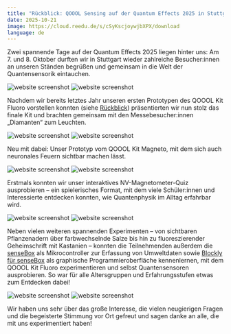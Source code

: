 ```yaml
---
title: "Rückblick: QOOOL Sensing auf der Quantum Effects 2025 in Stuttgart"
date: 2025-10-21
image: https://cloud.reedu.de/s/cSyKscjoywjbXPX/download
language: de
---
```


Zwei spannende Tage auf der Quantum Effects 2025 liegen hinter uns: Am 7. und 8. Oktober durften wir in Stuttgart wieder zahlreiche Besucher:innen an unseren Ständen begrüßen und gemeinsam in die Welt der Quantensensorik eintauchen.

![website screenshot](https://cloud.reedu.de/s/ci5YJRdo5JTA9Y6/download)
![website screenshot](https://cloud.reedu.de/s/rAQ8t6cZ99H75bK/download)

Nachdem wir bereits letztes Jahr unseren ersten Prototypen des QOOOL Kit Fluoro vorstellen konnten (siehe [Rückblick](https://qoool-sensing.org/de/news/11-Recap-Quantum-Effects)) präsentierten wir nun stolz das finale Kit und brachten gemeinsam mit den Messebesucher:innen „Diamanten“ zum Leuchten.

![website screenshot](https://cloud.reedu.de/s/KCkMfzdX2rmtmSK/download)
![website screenshot](https://cloud.reedu.de/s/BRPDgLxJYHFbXpW/download)

Neu mit dabei: Unser Prototyp vom QOOOL Kit Magneto, mit dem sich auch neuronales Feuern sichtbar machen lässt.

![website screenshot](https://cloud.reedu.de/s/Zof2MiSwQPM96fS/download)
![website screenshot](https://cloud.reedu.de/s/cwfgSLBBCnkpBfk/download)

Erstmals konnten wir unser interaktives NV-Magnetometer-Quiz ausprobieren – ein spielerisches Format, mit dem viele Schüler:innen und Interessierte entdecken konnten, wie Quantenphysik im Alltag erfahrbar wird.

![website screenshot](https://cloud.reedu.de/s/YnSLw3GWBsTYQ6a/download)
![website screenshot](https://cloud.reedu.de/s/myq2bzMZ36WBqPc/download)

Neben vielen weiteren spannenden Experimenten – von sichtbaren Pflanzenadern über farbwechselnde Salze bis hin zu fluoreszierender Geheimschrift mit Kastanien – konnten die Teilnehmenden außerdem die [senseBox](https://sensebox.de/) als Mikrocontroller zur Erfassung von Umweltdaten sowie [Blockly für senseBox](https://blockly.sensebox.de/) als graphische Programmieroberfläche kennenlernen, mit dem QOOOL Kit Fluoro experimentieren und selbst Quantensensoren ausprobieren. So war für alle Altersgruppen und Erfahrungsstufen etwas zum Entdecken dabei!

![website screenshot](https://cloud.reedu.de/s/KCkMfzdX2rmtmSK/download)
![website screenshot](https://cloud.reedu.de/s/9eTaSBEWMWw4YMA/download)

Wir haben uns sehr über das große Interesse, die vielen neugierigen Fragen und die begeisterte Stimmung vor Ort gefreut und sagen danke an alle, die mit uns experimentiert haben!


